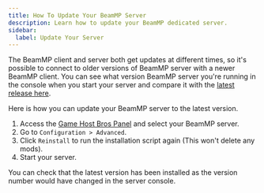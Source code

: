 ```yaml
---
title: How To Update Your BeamMP Server
description: Learn how to update your BeamMP dedicated server.
sidebar:
  label: Update Your Server
---
```


The BeamMP client and server both get updates at different times, so it's possible to connect to older versions of BeamMP server with a newer BeamMP client. You can see what version BeamMP server you're running in the console when you start your server and compare it with the [latest release here](https://github.com/BeamMP/BeamMP-Server/releases).

Here is how you can update your BeamMP server to the latest version.

1. Access the [Game Host Bros Panel](https://panel.gamehostbros.com/) and select your BeamMP server.
2. Go to `Configuration > Advanced`.
3. Click `Reinstall` to run the installation script again (This won't delete any mods).
4. Start your server.

You can check that the latest version has been installed as the version number would have changed in the server console.